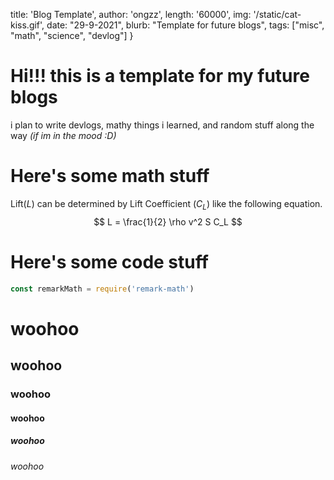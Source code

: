   title: 'Blog Template',
  author: 'ongzz',
  length: '60000',
  img: '/static/cat-kiss.gif',
  date: "29-9-2021",
  blurb: "Template for future blogs",
  tags: ["misc", "math", "science", "devlog"]
}


# **Hi!!!** this is a template for my future blogs
i plan to write devlogs, mathy things i learned, and random stuff along the way *(if im in the mood :D)*

# Here's some math stuff
Lift($L$) can be determined by Lift Coefficient ($C_L$) like the following equation.
$$
L = \frac{1}{2} \rho v^2 S C_L
$$

# Here's some code stuff
```js
const remarkMath = require('remark-math')
```

# woohoo
## woohoo
### woohoo
#### woohoo
##### woohoo
###### woohoo
